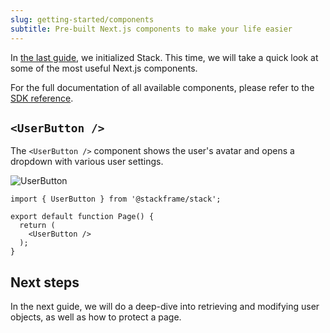 ```yaml
---
slug: getting-started/components
subtitle: Pre-built Next.js components to make your life easier
---
```


In [the last guide](./setup.mdx), we initialized Stack. This time, we will take a quick look at some of the most useful Next.js components.

For the full documentation of all available components, please refer to the [SDK reference](/docs/sdk).

## `<UserButton />`

The `<UserButton />` component shows the user's avatar and opens a dropdown with various user settings.

![UserButton](../imgs/user-button.png)

```tsx title="page.tsx"
import { UserButton } from '@stackframe/stack';

export default function Page() {
  return (
    <UserButton />
  );
}
```

## Next steps

In the next guide, we will do a deep-dive into retrieving and modifying user objects, as well as how to protect a page.
